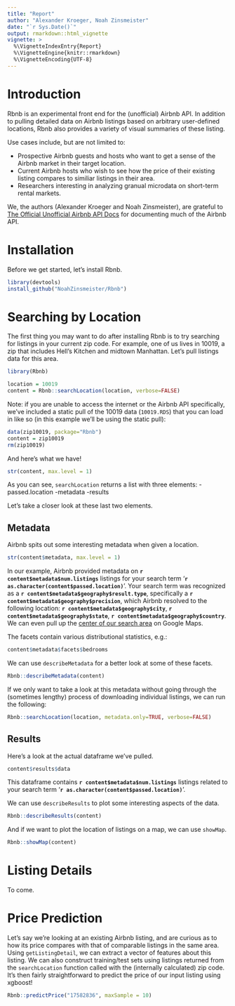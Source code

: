 ```yaml
---
title: "Report"
author: "Alexander Kroeger, Noah Zinsmeister"
date: "`r Sys.Date()`"
output: rmarkdown::html_vignette
vignette: >
  %\VignetteIndexEntry{Report}
  %\VignetteEngine{knitr::rmarkdown}
  %\VignetteEncoding{UTF-8}
---
```


# Introduction {.tabset}
Rbnb is an experimental front end for the (unofficial) Airbnb API. In addition
to pulling detailed data on Airbnb listings based on arbitrary user-defined
locations, Rbnb also provides a variety of visual summaries of these listing.

Use cases include, but are not limited to:

- Prospective Airbnb guests and hosts who want to get a sense of the Airbnb
market in their target location.
- Current Airbnb hosts who wish to see how the price of their existing listing
compares to similiar listings in their area.
- Researchers interesting in analyzing granual microdata on short-term
rental markets.

We, the authors (Alexander Kroeger and Noah Zinsmeister), are grateful to
[The Official Unofficial Airbnb API Docs](airbnbapi.org) for documenting
much of the Airbnb API.

# Installation

Before we get started, let's install Rbnb. 
```r
library(devtools)
install_github("NoahZinsmeister/Rbnb")
```

# Searching by Location

The first thing you may want to do after installing Rbnb is to try searching
for listings in your current zip code. For example, one of us lives in 10019,
a zip that includes Hell's Kitchen and midtown Manhattan. Let's pull listings
data for this area.

```r
library(Rbnb)

location = 10019
content = Rbnb::searchLocation(location, verbose=FALSE)

```

Note: if you are unable to access the internet or the Airbnb API specifically,
we've included a static pull of the 10019 data (`10019.RDS`) that you can load
in like so (in this example we'll be using the static pull):

```r
data(zip10019, package="Rbnb")
content = zip10019
rm(zip10019)
```

And here's what we have!

```r
str(content, max.level = 1)
```

As you can see, `searchLocation` returns a list with three elements:
-passed.location
-metadata
-results

Let's take a closer look at these last two elements.

## Metadata

Airbnb spits out some interesting metadata when given a location.

```r
str(content$metadata, max.level = 1)
```

In our example, Airbnb provided metadata on
**`r content$metadata$num.listings`** listings for your search term
'**`r as.character(content$passed.location)`**'. Your search term was recognized
as a **`r content$metadata$geography$result.type`**, specifically a
**`r content$metadata$geography$precision`**, which Airbnb resolved to the
following location: **`r content$metadata$geography$city`**,
**`r content$metadata$geography$state`**,
**`r content$metadata$geography$country`**. We can even pull up the
[center of our search area](`r content$metadata$geography$google.maps.loc`)
on Google Maps.

The facets contain various distributional statistics, e.g.:
```r
content$metadata$facets$bedrooms
```

We can use `describeMetadata` for a better look at some of these facets.

```r
Rbnb::describeMetadata(content)
```

If we only want to take a look at this metadata without going through the
(sometimes lengthy) process of downloading individual listings, we can run the
following:
```r
Rbnb::searchLocation(location, metadata.only=TRUE, verbose=FALSE)
```

## Results

Here's a look at the actual dataframe we've pulled.
```r
content$results$data
```

This dataframe contains **`r content$metadata$num.listings`** listings related
to your search term '**`r as.character(content$passed.location)`**'.

We can use `describeResults` to plot some interesting aspects of the data.

```r
Rbnb::describeResults(content)
```

And if we want to plot the location of listings on a map, we can use `showMap`.

```r
Rbnb::showMap(content)
```

# Listing Details

To come.

# Price Prediction

Let's say we're looking at an existing Airbnb listing, and are curious as to how
its price compares with that of comparable listings in the same area. Using
`getListingDetail`, we can extract a vector of features about this listing. We
can also construct training/test sets using listings returned from the
`searchLocation` function called with the (internally calculated) zip code.
It's then fairly straightforward to predict the price of our input listing using
xgboost!

```r
Rbnb::predictPrice("17582836", maxSample = 10)
```
